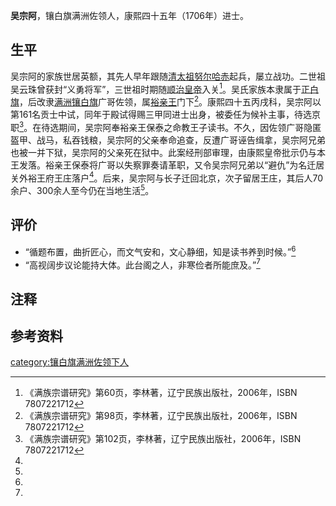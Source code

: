 '''吴宗阿'''，镶白旗满洲佐领人，康熙四十五年（1706年）进士。

==生平==
吴宗阿的家族世居英额{{noteTag|1= 今辽宁省清原满族自治县英额门一带}}，其先人早年跟随[[努尔哈赤|清太祖努尔哈赤]]起兵，屡立战功。二世祖吴云珠曾获封“义勇将军”，三世祖时期随[[顺治皇帝|顺治皇帝]]入关<ref name="宗谱60">《满族宗谱研究》第60页，李林著，辽宁民族出版社，2006年，ISBN 7807221712</ref>。吴氏家族本隶属于[[正白旗|正白旗]]，后改隶[[满洲镶白旗|满洲镶白旗]]广哥佐领，属[[福全_(清宗室)|裕亲王]]门下<ref name="宗谱98">《满族宗谱研究》第98页，李林著，辽宁民族出版社，2006年，ISBN 7807221712</ref>。康熙四十五丙戌科，吴宗阿以第161名贡士中试，同年于殿试得赐三甲同进士出身，被委任为候补主事，待选京职<ref name="宗谱102">《满族宗谱研究》第102页，李林著，辽宁民族出版社，2006年，ISBN 7807221712</ref>。在待选期间，吴宗阿奉裕亲王保泰之命教王子读书。不久，因佐领广哥隐匿盔甲、战马，私吞钱粮，吴宗阿的父亲奉命追查，反遭广哥诬告缉拿，吴宗阿兄弟也被一并下狱，吴宗阿的父亲死在狱中。此案经刑部审理，由康熙皇帝批示仍与本王发落。裕亲王保泰将广哥以失察罪奏请革职，又令吴宗阿兄弟以“避仇”为名迁居关外裕王府王庄{{noteTag|1= 今本溪县山城子乡朴堡村}}落户<ref name="宗谱98"/>。后来，吴宗阿与长子迁回北京，次子留居王庄，其后人70余户、300余人至今仍在当地生活<ref name="宗谱60"/>。

==评价==
*“循题布置，曲折匠心，而文气安和，文心静细，知是读书养到时候。”{{noteTag|1= 吴宗阿的会试硃卷总批}}<ref name="宗谱102"/>
*“高视阔步议论能持大体。此台阁之人，非寒俭者所能庶及。”{{noteTag|1= 会试本房加批}}<ref name="宗谱102"/>

==注释==
<div class="references-small">
{{NoteFoot}}
</div>

==参考资料==
<div class="references-small">
{{RefFoot}}
<references />
</div>

{{康熙四十五年丙戌科殿試金榜}}
{{DEFAULTSORT:Wu吳}}
[[category:镶白旗满洲佐领下人|category:镶白旗满洲佐领下人]]